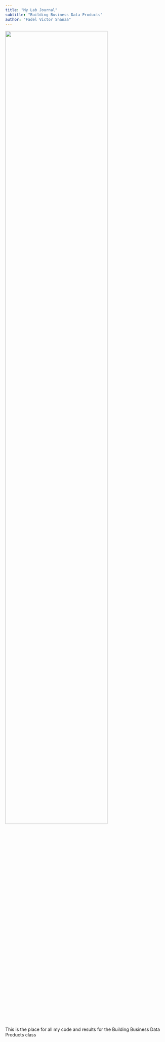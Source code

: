 ```yaml
---
title: "My Lab Journal"
subtitle: "Building Business Data Products"
author: "Fadel Victor Shanaa"
---
```


![](assets/logo/TIE_logo.svg){width=80% fig-align="center"}

This is the place for all my code and results for the Building Business Data Products class